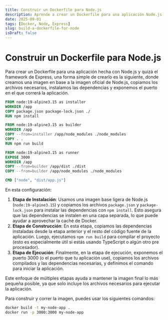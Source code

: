 ```yaml
---
title: Construir un Dockerfile para Node.js
description: Aprende a crear un Dockerfile para una aplicación Node.js, incluyendo la configuración del entorno y la optimización de la imagen.
date: 2025-09-01
tags: [Docker, Node, Express]
slug: build-a-dockerfile-for-node
isDraft: false
---
```


# Construir un Dockerfile para Node.js

Para crear un Dockerfile para una aplicación hecha con Node.js y quizá el framework de Express, una forma simple de crearlo es la siguiente, donde creamos una imagen en base a la imagen oficial de Node.js, copiamos los archivos necesarios, instalamos las dependencias y exponemos el puerto en el que correrá la aplicación.

```Dockerfile
FROM node:19-alpine3.15 as installer
WORKDIR /app
COPY package.json package-lock.json ./
RUN npm install

FROM node:19-alpine3.15 as builder
WORKDIR /app
COPY --from=installer /app/node_modules ./node_modules
COPY . .
RUN npm run build

FROM node:19-alpine3.15 as runner
EXPOSE 3000
WORKDIR /app
COPY --from=builder /app/dist ./dist
COPY --from=builder /app/node_modules ./node_modules

CMD ["node", "dist/app.js"]
```

En esta configuración:

1. **Etapa de Instalación**: Usamos una imagen base ligera de Node.js (`node:19-alpine3.15`) y copiamos los archivos `package.json` y `package-lock.json` para instalar las dependencias con `npm install`. Esto asegura que las dependencias se instalen en una capa separada, lo que puede ayudar a aprovechar la caché de Docker.
2. **Etapa de Construcción**: En esta etapa, copiamos las dependencias instaladas desde la etapa anterior y el resto del código fuente de la aplicación. Luego, ejecutamos `npm run build` para compilar el proyecto (esto es especialmente útil si estás usando TypeScript o algún otro pre procesador).
3. **Etapa de Ejecución**: Finalmente, en la etapa de ejecución, exponemos el puerto 3000 (o el puerto que tu aplicación use), copiamos los archivos compilados y las dependencias necesarias, y definimos el comando para iniciar la aplicación.

Este enfoque de múltiples etapas ayuda a mantener la imagen final lo más pequeña posible, ya que solo incluye los archivos necesarios para ejecutar la aplicación.

Para construir y correr la imagen, puedes usar los siguientes comandos:

```bash
docker build -t my-node-app .
docker run -p 3000:3000 my-node-app
```
